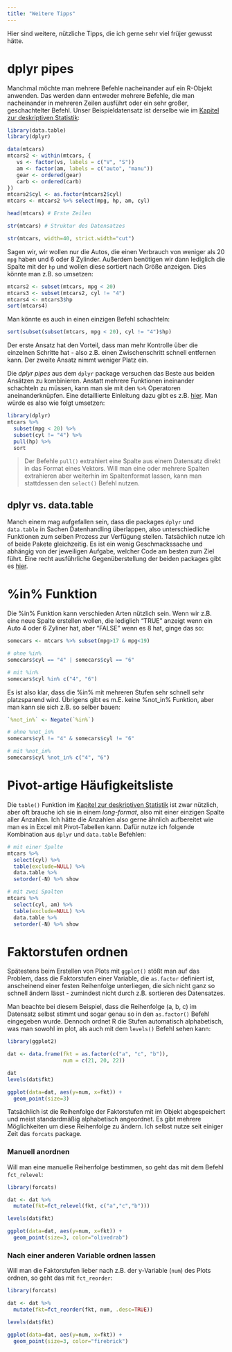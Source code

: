 ```yaml
---
title: "Weitere Tipps"
---
```

  
Hier sind weitere, nützliche Tipps, die ich gerne sehr viel früjer gewusst hätte.

# dplyr pipes
Manchmal möchte man mehrere Befehle nacheinander auf ein R-Objekt anwenden. Das werden dann entweder mehrere Befehle, die man nacheinander in mehreren Zeilen ausführt oder ein sehr großer, geschachtelter Befehl. Unser Beispieldatensatz ist derselbe wie im [Kapitel zur deskriptiven Statistik](DatR_descriptiveStats.html):

```r
library(data.table)
library(dplyr)

data(mtcars)
mtcars2 <- within(mtcars, {
   vs <- factor(vs, labels = c("V", "S"))
   am <- factor(am, labels = c("auto", "manu"))
   gear <- ordered(gear)
   carb <- ordered(carb)
})
mtcars2$cyl <- as.factor(mtcars2$cyl)
mtcars <- mtcars2 %>% select(mpg, hp, am, cyl)
```

<div class = "row"> <div class = "col-md-6">
```r
head(mtcars) # Erste Zeilen
```
</div> <div class = "col-md-6">
```r
str(mtcars) # Struktur des Datensatzes
```
```r
str(mtcars, width=40, strict.width="cut")
```
</div> </div>

Sagen wir, wir wollen nur die Autos, die einen Verbrauch von weniger als 20 `mpg` haben und 6 oder 8 Zylinder. Außerdem benötigen wir dann lediglich die Spalte mit der `hp` und wollen diese sortiert nach Größe anzeigen. Dies könnte man z.B. so umsetzen:

```r
mtcars2 <- subset(mtcars, mpg < 20)
mtcars3 <- subset(mtcars2, cyl != "4")
mtcars4 <- mtcars3$hp
sort(mtcars4)
```

Man könnte es auch in einen einzigen Befehl schachteln:

```r
sort(subset(subset(mtcars, mpg < 20), cyl != "4")$hp)
```

Der erste Ansatz hat den Vorteil, dass man mehr Kontrolle über die einzelnen Schritte hat - also z.B. einen Zwischenschritt schnell entfernen kann. Der zweite Ansatz nimmt weniger Platz ein.

Die *dplyr pipes* aus dem `dplyr` package versuchen das Beste aus beiden Ansätzen zu kombinieren. Anstatt mehrere Funktionen ineinander schachteln zu müssen, kann man sie mit den `%>%` Operatoren aneinanderknüpfen. Eine detaillierte Einleitung dazu gibt es z.B. [hier](https://seananderson.ca/2014/09/13/dplyr-intro/). Man würde es also wie folgt umsetzen:

```r
library(dplyr)
mtcars %>% 
  subset(mpg < 20) %>%
  subset(cyl != "4") %>%
  pull(hp) %>%
  sort
```

> Der Befehle `pull()` extrahiert eine Spalte aus einem Datensatz direkt in das Format eines Vektors. Will man eine oder mehrere Spalten extrahieren aber weiterhin im Spaltenformat lassen, kann man stattdessen den `select()` Befehl nutzen.

## dplyr vs. data.table
Manch einem mag aufgefallen sein, dass die packages `dplyr` und `data.table` in Sachen Datenhandling überlappen, also unterschiedliche Funktionen zum selben Prozess zur Verfügung stellen. Tatsächlich nutze ich of beide Pakete gleichzeitig. Es ist ein wenig Geschmackssache und abhängig von der jeweiligen Aufgabe, welcher Code am besten zum Ziel führt. Eine recht ausführliche Gegenüberstellung der beiden packages gibt es [hier](https://stackoverflow.com/questions/21435339/data-table-vs-dplyr-can-one-do-something-well-the-other-cant-or-does-poorly).

# %in% Funktion
Die %in% Funktion kann verschieden Arten nützlich sein. Wenn wir z.B. eine neue Spalte erstellen wollen, die lediglich "TRUE" anzeigt wenn ein Auto 4 oder 6 Zyliner hat, aber "FALSE" wenn es 8 hat, ginge das so:

```r
somecars <- mtcars %>% subset(mpg>17 & mpg<19)
```


<div class = "row"> <div class = "col-md-6">
```r
# ohne %in%
somecars$cyl == "4" | somecars$cyl == "6"
```
</div> <div class = "col-md-6">
```r
# mit %in%
somecars$cyl %in% c("4", "6")
```
</div> </div>

Es ist also klar, dass die %in% mit mehreren Stufen sehr schnell sehr platzsparend wird. Übrigens gibt es m.E. keine %not_in% Funktion, aber man kann sie sich z.B. so selber bauen:

```r
`%not_in%` <- Negate(`%in%`)
```

<div class = "row"> <div class = "col-md-6">
```r
# ohne %not_in%
somecars$cyl != "4" & somecars$cyl != "6"
```
</div> <div class = "col-md-6">
```r
# mit %not_in%
somecars$cyl %not_in% c("4", "6")
```
</div> </div>

# Pivot-artige Häufigkeitsliste
Die `table()` Funktion im [Kapitel zur deskriptiven Statistik](DatR_descriptiveStats.html) ist zwar nützlich, aber oft brauche ich sie in einem *long-format*, also mit einer einzigen Spalte aller Anzahlen. Ich hätte die Anzahlen also gerne ähnlich aufbereitet wie man es in Excel mit Pivot-Tabellen kann. Dafür nutze ich folgende Kombination aus `dplyr` und `data.table` Befehlen:

<div class = "row"> <div class = "col-md-6">
```r
# mit einer Spalte
mtcars %>% 
  select(cyl) %>% 
  table(exclude=NULL) %>% 
  data.table %>% 
  setorder(-N) %>% show
```
</div> <div class = "col-md-6">
```r
# mit zwei Spalten
mtcars %>% 
  select(cyl, am) %>% 
  table(exclude=NULL) %>% 
  data.table %>% 
  setorder(-N) %>% show
```
</div> </div>

# Faktorstufen ordnen
Spätestens beim Erstellen von Plots mit `ggplot()` stößt man auf das Problem, dass die Faktorstufen einer Variable, die `as.factor` definiert ist, anscheinend einer festen Reihenfolge unterliegen, die sich nicht ganz so schnell ändern lässt - zumindest nicht durch z.B. sortieren des Datensatzes.

Man beachte bei diesem Beispiel, dass die Reihenfolge (a, b, c) im Datensatz selbst stimmt und sogar genau so in den `as.factor()` Befehl eingegeben wurde. Dennoch ordnet R die Stufen automatisch alphabetisch, was man sowohl im plot, als auch mit dem `levels()` Befehl sehen kann:

```r
library(ggplot2)
```

```r
dat <- data.frame(fkt = as.factor(c("a", "c", "b")),
                  num = c(21, 20, 22))
```
<div class = "row"> <div class = "col-md-6">
```r
dat
levels(dat$fkt)
```
</div> <div class = "col-md-6">
```r
ggplot(data=dat, aes(y=num, x=fkt)) + 
  geom_point(size=3)
```
</div> </div>

Tatsächlich ist die Reihenfolge der Faktorstufen mit im Objekt abgespeichert und meist standardmäßig alphabetisch angeordnet. Es gibt mehrere Möglichkeiten um diese Reihenfolge zu ändern. Ich selbst nutze seit einiger Zeit das `forcats` package.

### Manuell anordnen
Will man eine manuelle Reihenfolge bestimmen, so geht das mit dem Befehl `fct_relevel`:

<div class = "row"> <div class = "col-md-6">
```r
library(forcats)

dat <- dat %>%
  mutate(fkt=fct_relevel(fkt, c("a","c","b")))

levels(dat$fkt)
```
</div> <div class = "col-md-6">
```r
ggplot(data=dat, aes(y=num, x=fkt)) + 
  geom_point(size=3, color="olivedrab")
```
</div> </div>

### Nach einer anderen Variable ordnen lassen
Will man die Faktorstufen lieber nach z.B. der y-Variable (`num`) des Plots ordnen, so geht das mit `fct_reorder`:

<div class = "row"> <div class = "col-md-6">
```r
library(forcats)

dat <- dat %>%
  mutate(fkt=fct_reorder(fkt, num, .desc=TRUE))

levels(dat$fkt)
```
</div> <div class = "col-md-6">
```r
ggplot(data=dat, aes(y=num, x=fkt)) + 
  geom_point(size=3, color="firebrick")
```
</div> </div>




